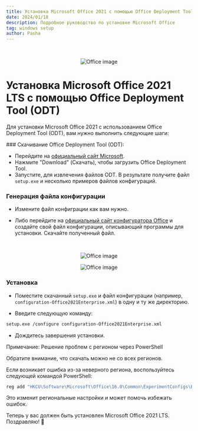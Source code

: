 ```yaml
---
title: Установка Microsoft Office 2021 с помощью Office Deployment Tool (ODT)
date: 2024/01/18
description: Подробное руководство по установке Microsoft Office
tag: windows setup
author: Pasha
---
```



<br />
<p align="center" width="100%">
<Image src="/assets/microsoft-office-install/office.png" alt="Office image" width={400} height={400} />
</p>

# Установка Microsoft Office 2021 LTS с помощью Office Deployment Tool (ODT)

Для установки Microsoft Office 2021 с использованием Office Deployment Tool (ODT), вам нужно выполнить следующие шаги:

<Steps>
### Скачивание Office Deployment Tool (ODT):

-   Перейдите на [официальный сайт Microsoft](https://www.microsoft.com/en-us/download/details.aspx?id=49117).
-   Нажмите "Download" (Скачать), чтобы загрузить Office Deployment Tool.
-   Запустите, для извлечения файлов ODT. В результате получите файл `setup.exe` и несколько примеров файлов конфигураций.

### Генерация файла конфигурации

-   Измените файл конфиграции как вам нужно. 

-   Либо перейдите на [официальный сайт конфигуратора Office](https://config.office.com/deploymentsettings) и создайте свой файл конфигурации, описывающий программы для установки. Скачайте полученный файл.


<br />
<p align="center" width="100%">
<Image src="/assets/microsoft-office-install/office-1.png" alt="Office image" width={600} height={400} />
</p>

<p align="center" width="100%">
<Image src="/assets/microsoft-office-install/office-2.png" alt="Office image" width={600} height={400} />
</p>


### Установка
- Поместите скачанный `setup.exe` и файл конфигурации (например, `configuration-Office2021Enterprise.xml`) в одну и ту же директорию.

-   Введите следующую команду:

```bash
setup.exe /configure configuration-Office2021Enterprise.xml
```
- Дождитесь завершения установки.
</Steps>

<Callout type="warning" emoji="⚠️">
  Примечание: Решение проблем с регионом через PowerShell
</Callout>

Обратите внимание, что скачать можно не со всех регионов.

Если возникает ошибка из-за неверного региона, воспользуйтесь следующей командой PowerShell:

```powershell
reg add "HKCU\Software\Microsoft\Office\16.0\Common\ExperimentConfigs\Ecs" /v "CountryCode" /t REG_SZ /d "std::wstring|US" /f
```
Это изменит региональные настройки и может помочь избежать ошибок.

Теперь у вас должен быть установлен Microsoft Office 2021 LTS. Поздравляю! 🎉
